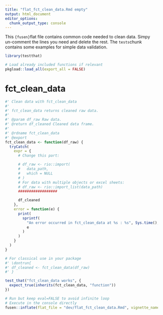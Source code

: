 ```yaml
---
title: "flat_fct_clean_data.Rmd empty"
output: html_document
editor_options: 
  chunk_output_type: console
---
```


This `{fusen}`flat file contains common code needed to clean data. Simpy
un-comment the lines you need and delete the rest. The `tests`chunk contains some examples for simple data validation.

```r
library(testthat)
```

```r
# Load already included functions if relevant
pkgload::load_all(export_all = FALSE)
```

# fct_clean_data

```r
#' Clean data with fct_clean_data
#'
#' fct_clean_data returns cleaned raw data.
#'
#' @param df_raw Raw data.
#' @return df_cleaned Cleaned data frame.
#'
#' @rdname fct_clean_data
#' @export
fct_clean_data <- function(df_raw) {
  tryCatch(
    expr = {
      # Change this part:

      # df_raw <- rio::import(
      #   data_path,
      #   which = NULL
      # )
      # For data with multiple objects or excel sheets:
      # df_raw <- rio::import_list(data_path)
      ##################

      df_cleaned
    },
    error = function(e) {
      print(
        sprintf(
          "An error occurred in fct_clean_data at %s : %s", Sys.time(),
          e
        )
      )
    }
  )
}
```

```r
# For classical use in your package
#' \dontrun{
#' df_cleaned <- fct_clean_data(df_raw)
#' }
```

```r
test_that("fct_clean_data works", {
  expect_true(inherits(fct_clean_data, "function"))
})
```

```r
# Run but keep eval=FALSE to avoid infinite loop
# Execute in the console directly
fusen::inflate(flat_file = "dev/flat_fct_clean_data.Rmd", vignette_name = NA)
```
